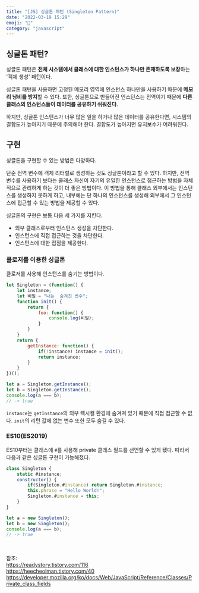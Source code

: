 ```yaml
---
title: "[JS] 싱글톤 패턴 (Singleton Pattern)" 
date: "2022-03-19 15:29"
emoji: "💫"
category: "javascript"
---
```

## 싱글톤 패턴?
싱글톤 패턴은 **전체 시스템에서 클래스에 대한 인스턴스가 하나만 존재하도록 보장**하는 '객체 생성' 패턴이다.

싱글톤 패턴을 사용하면 고정된 메모리 영역에 인스턴스 하나만을 사용하기 때문에 **메모리 낭비를 방지**할 수 있다.
또한, 싱글톤으로 만들어진 인스턴스는 전역이기 때문에 **다른 클래스의 인스턴스들이 데이터를 공유하기 쉬워진다**.

하지만, 싱글톤 인스턴스가 너무 많은 일을 하거나 많은 데이터를 공유한다면, 시스템의 결합도가 높아지기 때문에 주의해야 한다.
결합도가 높아지면 유지보수가 어려워진다.

## 구현
싱글톤을 구현할 수 있는 방법은 다양하다.

단순 전역 변수에 객체 리터럴로 생성하는 것도 싱글톤이라고 할 수 있다.
하지만, 전역 변수를 사용하기 보다는 클래스 자신이 자기의 유일한 인스턴스로 접근하는 방법을 자체적으로 관리하게 하는 것이 더 좋은 방법이다.
이 방법을 통해 클래스 외부에서는 인스턴스를 생성하지 못하게 하고, 내부에는 단 하나의 인스턴스를 생성해 외부에서 그 인스턴스에 접근할 수 있는 방법을 제공할 수 있다.

싱글톤의 구현은 보통 다음 세 가지를 지킨다.
- 외부 클래스로부터 인스턴스 생성을 차단한다.
- 인스턴스에 직접 접근하는 것을 차단한다.
- 인스턴스에 대한 접점을 제공한다.

### 클로저를 이용한 싱글톤
클로저를 사용해 인스턴스를 숨기는 방법이다.
```js
let Singleton = (function() {
    let instance;
    let 비밀 = "나는  숨겨진 변수";
    function init() {
        return {
            foo: function() {
                console.log(비밀);
            }
        }
    }
    return {
        getInstance: function() {
            if(!instance) instance = init();
            return instance;
        }
    }
})();

let a = Singleton.getInstance();
let b = Singleton.getInstance();
console.log(a === b);
// -> true
```
`instance`는 `getInstance`의 외부 렉시컬 환경에 숨겨져 있기 때문에 직접 접근할 수 없다.
`init`의 리턴 값에 없는 변수 또한 모두 숨길 수 있다.

### ES10(ES2019)
ES10부터는 클래스에 `#`를 사용해 private 클래스 필드를 선언할 수 있게 됐다. 따라서 다음과 같은 싱글톤 구현이 가능해졌다.
```js
class Singleton {
    static #instance;
    constructor() {
        if(Singleton.#instance) return Singleton.#instance;
        this.phrase = "Hello World!";
        Singleton.#instance = this;
    }
}

let a = new Singleton();
let b = new Singleton();
console.log(a === b);
// -> true
```

<br/>

참조:  
<https://readystory.tistory.com/116>  
<https://heecheolman.tistory.com/40>  
<https://developer.mozilla.org/ko/docs/Web/JavaScript/Reference/Classes/Private_class_fields>